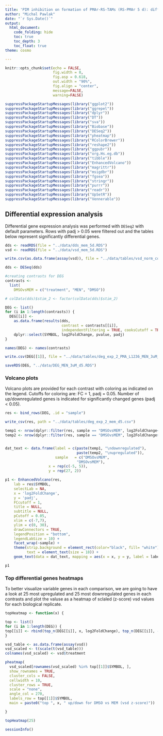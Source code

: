 ```yaml
---
title: 'PIM inhibition on formation of PMAr-RS-TAMs (RS-PMAr 5 d): differential gene analysis'
author: "Michal Pawlak"
date: "`r Sys.Date()`"
output: 
  html_document:
    code_folding: hide
    toc: true
    toc_depth: 3
    toc_float: true
theme: cosmo

---
```


```r
knitr::opts_chunk$set(echo = FALSE, 
                      fig.width = 8,
                      fig.asp = 0.618,
                      out.width = "90%",
                      fig.align = "center",
                      message=FALSE, 
                      warning=FALSE)

suppressPackageStartupMessages(library("ggplot2"))
suppressPackageStartupMessages(library("ggrepel"))
suppressPackageStartupMessages(library("dplyr"))
suppressPackageStartupMessages(library("DT"))
suppressPackageStartupMessages(library("sva"))
suppressPackageStartupMessages(library("Biobase"))
suppressPackageStartupMessages(library("DESeq2"))
suppressPackageStartupMessages(library("pheatmap"))
suppressPackageStartupMessages(library("RColorBrewer"))
suppressPackageStartupMessages(library("reshape2"))
suppressPackageStartupMessages(library("ggpubr"))
suppressPackageStartupMessages(library("org.Hs.eg.db"))
suppressPackageStartupMessages(library("tibble"))
suppressPackageStartupMessages(library("EnhancedVolcano"))
suppressPackageStartupMessages(library("magrittr"))
suppressPackageStartupMessages(library("msigdbr"))
suppressPackageStartupMessages(library("fgsea"))
suppressPackageStartupMessages(library("stringr"))
suppressPackageStartupMessages(library("purrr"))
suppressPackageStartupMessages(library("readr"))
suppressPackageStartupMessages(library("UpSetR"))
suppressPackageStartupMessages(library("Vennerable"))

```

## Differential expression analysis

Differential gene expression analysis was performed with `DESeq2` with default parameters. Rows with padj > 0.05 were filtered out and the tables below represent significantly differential genes.

```r

dds <- readRDS(file = "../data/dds_mem_5d.RDS")
vsd <- readRDS(file = "../data/vsd_mem_5d.RDS")

write.csv(as.data.frame(assay(vsd)), file = "../data/tables/vsd_norm_counts_exp_2_PMA_L1236_MEN_3uM_d5.csv")

dds <- DESeq(dds)

#creating contrasts for DEG
contrasts <-
  list(
    DMSOvsMEM = c("treatment", "MEN", "DMSO"))

# colData(dds)$stim_2 <- factor(colData(dds)$stim_2)

DEG <- list()
for (i in 1:length(contrasts)) {
  DEG[[i]] <-
    as.data.frame(results(dds,
                          contrast = contrasts[[i]],
                          independentFiltering = TRUE, cooksCutoff = TRUE)) %>% tibble::rownames_to_column("SYMBOL") %>%
    dplyr::select(SYMBOL, log2FoldChange, pvalue, padj)
}

names(DEG) <- names(contrasts)

write.csv(DEG[[1]], file = "../data/tables/deg_exp_2_PMA_L1236_MEN_3uM_d5.csv")

saveRDS(DEG, "../data/DEG_MEN_3uM_d5.RDS")
```

### Volcano plots

Volcano plots are provided for each contrast with coloring as indicated on the legend. Cutoffs for coloring are: FC = 1, padj = 0.05. Number of up/downregulated genes is indicated for significantly changed genes (padj < 0.05).

```r

res <- bind_rows(DEG, .id = "sample")

write_csv(res, path = "../data/tables/deg_exp_2_mem_d5.csv")

temp1 <- nrow(dplyr::filter(res, sample == "DMSOvsMEM", log2FoldChange<0, padj<0.05))
temp2 <- nrow(dplyr::filter(res, sample == "DMSOvsMEM", log2FoldChange>0, padj<0.05))


dat_text <- data.frame(label = c(paste(temp1, "\ndownregulated"), 
                                 paste(temp2, "\nupregulated")),
                       sample   = c("DMSOvsMEM", 
                                 "DMSOvsMEM"),
                    x = rep(c(-5, 5)),
                    y = rep(27, 2))

p1 <- EnhancedVolcano(res,
    lab = res$SYMBOL,
    selectLab = NA,
    x = 'log2FoldChange',
    y = 'padj',
    FCcutoff = 1,
    title = NULL,
    subtitle = NULL,
    pCutoff = 0.05,
    xlim = c(-7,7),
    ylim = c(0, 30),
    drawConnectors = TRUE,
    legendPosition = "bottom",
    legendLabSize = 10) +
    facet_wrap(~sample) + 
    theme(strip.background = element_rect(color="black", fill= "white"),
          text = element_text(size = 18)) + 
    geom_text(data = dat_text, mapping = aes(x = x, y = y, label = label))

p1
```


### Top differential genes heatmaps

To better visualize variable genes in each comparison, we are going to have a look at 25 most upregulated and 25 most downregulated genes in each contrasts and plot the valuse as a heatmap of sclaled (z-score) vsd values for each biological replicate.

```r

topHeatmap <- function(x) {

top <- list()
for (i in 1:length(DEG)) {
top[[i]] <- rbind(top_n(DEG[[i]], x, log2FoldChange), top_n(DEG[[i]], -x, log2FoldChange))
}

vsd_table <- as.data.frame(assay(vsd))
vsd_scaled <- t(scale(t(vsd_table)))
colnames(vsd_scaled) <- vsd$treatment

pheatmap(
  vsd_scaled[rownames(vsd_scaled) %in% top[[1]]$SYMBOL, ],
  show_rownames = TRUE,
  cluster_cols = FALSE,
  cellwidth = 10,
  cluster_rows = TRUE,
  scale = "none",
  angle_col = 270,
  labels_row = top[[1]]$SYMBOL,
  main = paste0("top ", x, " up/down for DMSO vs MEM (vsd z-score)"))

}

topHeatmap(25)
```


```r
sessionInfo()
```
